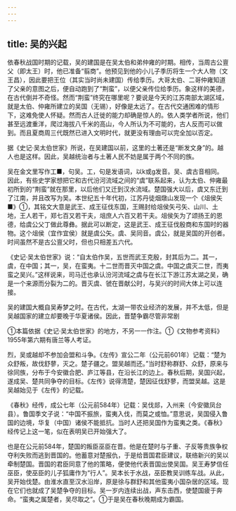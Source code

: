 ```yaml
---
---
---
```

title: 吴的兴起
---



依春秋战国时期的记载，吴的建国是在吴太伯和弟仲雍的时期。相传，当周古公亶父（即太王）时，他已准备“翦商”。他预见到他的小儿子季历将生一个大人物（文王昌），因此要把王位（其实当时尚未建国）传给季历。大哥太伯、二哥仲雍知道了父亲的意图之后，便自动跑到了“荆蛮”，以便父亲传位给季历。象这样的美德，在古代倒并不奇怪。然而“荆蛮”终究在哪里呢？要说是今天的江苏南部太湖区域，就是太伯、仲雍所建立的吴国（无锡），好像是太远了。在古代交通困难的情形下，这难免使人怀疑。然而古人迁徙的能力却确是惊人的。依人类学者所说，他们甚至远渡重洋，爬过海拔八千米的高山，今人所认为不可能的，古人反而可以做到。而且夏商周三代既然已进入文明时代，就更没有理由可以完全加以否定。

据《史记·吴太伯世家》所说，在吴建国以前，这里的土著还是“断发文身”的。越人也是这样。因此，吴越统治者与土著人民不妨是属于两个不同的族。

吴在金文里写作工■，句吴。工，句是发语词，以k或g发音。吴、虞古音相同。因此，有些史学家想把它和古代汾河流域之间的“虞”联系起来，认为太伯、仲雍最初所到的“荆蛮”就在那里，以后他们又迁到汉水流域。楚国强大以后，虞又东迁到了江南，并且改写为吴。本世纪五十年代初，江苏丹徒烟燉山发现一个《俎侯矢■》①，其铭文大意是武王、成王征伐东国，王赐封给俎侯矢弓矢、山川、土地，王人若干，郑七百又若干夫，俎庶人六百又若干夫。俎侯矢为了颂扬王的恩德，给虞公父丁做此尊彝。据此可以断定，这是武王、成王征伐殷商和东国时的器物。这个俎侯（宜作宜侯）就是虞公矢。虞、吴同音。虞公，就是吴国的开创者。时间虽然不是古公亶父时，但也只相差五六代。

《史记·吴太伯世家》说：“自太伯作吴，五世而武王克殷，封其后为二。其一，虞，在中国；其一，吴，在蛮夷。十二世而晋灭中国之虞。中国之虞灭二世，而夷蛮之吴兴。”这样说来，司马迁也承认汾河流域之虞与在长江下游江苏太湖之吴，确是一个来源而分裂为二的。晋灭虞、虢在晋献公时，与吴兴的时间大体上可以连接。

吴的建国大概自吴寿梦之时。在古代，太湖一带农业经济的发展，并不太低，但是吴越国家的建立却要晚于华夏诸侯。因此，晋楚争霸尽管非常剧

①本篇依据《史记·吴太伯世家》的地方，不另一一作注。①《文物参考资料》1955年第六期有唐兰等人考证。

烈，吴或越却不参加会盟和斗争。《左传》宣公二年（公元前601年）记载：“楚为众舒叛，故伐舒蓼，灭之。楚子疆之。盟吴越而还。”当时舒称群舒、众舒，原来与徐同族，分布于今安徽合肥、庐江等县，在沿长江的边上。春秋后期，吴国兴起，遂成吴、楚共同争夺的目标。《左传》说得清楚，楚因征伐舒蓼，而盟吴越。这是吴越始见于《左传》的记载。

《春秋》经传，成公七年（公元前584年）记载：吴伐郯，入州来（今安徽凤台县）。鲁国季文子说：“中国不振旅，蛮夷入伐，而莫之或恤。”意思说，吴国侵入鲁国的边境，华复（中国）诸侯不能抵抗。当时人还把吴国作为蛮夷之类。《春秋》经传记上这一笔，似在表明吴已开始强大了。

也是在公元前584年，楚国的叛臣巫臣在晋。他是在楚时与子重、子反等贵族争权夺利失败而逃到晋国的。他蓄意对楚报仇，于是给晋国君臣建议，联络新兴的吴以牵制楚国。晋国的君臣同意了他的策略，便使他代表晋国出使吴国。吴王寿梦信任巫臣，使巫臣的儿子狐庸作为“行人”。吴本长于水战，巫臣教吴训练车战。从此，吴开始伐楚。由淮水直至汉水沿岸，原是徐与群舒和其他蛮夷小国杂居的区域。现在它们也就成了吴楚争夺的目标。吴一岁内连续出战，声东击西，使楚国疲于奔命。“蛮夷之属楚者，吴尽取之”。①于是吴在春秋晚期成为霸国。